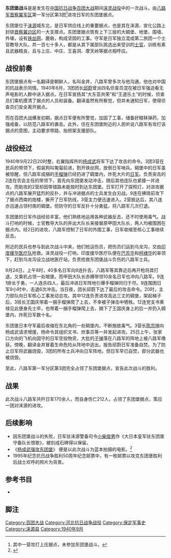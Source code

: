 {{Infobox Military Conflict
|conflict=东团堡战斗
|partof=[[涞灵战役|涞灵战役]]
|image=[[File:Lailingzhanyi.jpg|250px]]
|caption=涞灵战役攻克东团堡后，八路军战士在长城上欢呼胜利
|date=1940年9月22日至9月25日
|place=[[涞源县|涞源县]][[东团堡乡|东团堡乡]]
|casus=
|territory=
|result=八路军胜利
|combatant1=[[檔案:Flag_of_the_Republic_of_China_Army.svg|20px]] [[国民革命军|国民革命军]][[八路军|第十八集团军]] 晋察冀军区第一军分区3团
|combatant2=[[File:War_flag_of_the_Imperial_Japanese_Army.svg|22px]][[大日本帝国陆军|大日本帝国陆军]] 独立第二混成旅团士官教导大队
|commander1=[[邱蔚|邱蔚]]<ref>邱蔚为共产党员，虽八路军属国民政府的国军战斗序列，但由共产党实际控制</ref>
|commander2=井出大队长
|strength1=一个团
|strength2=170余人
|casualties1=212人
|casualties2=170余人
|notes=
}}
'''东团堡战斗'''是是发生在[[中国抗日战争|中国抗日战争]][[百团大战|百团大战]]期间[[涞灵战役|涞灵战役]]中的一次战斗。由[[八路军|八路军]][[晋察冀军区|晋察冀军区]]第一军分区第3团<ref>其中一营攻打上庄据点，未参加东团堡战斗。</ref>进攻日军的东团堡据点。

东团堡位于[[涞源|涞源]]城东北，是日军供应线上的重要据点，也是其在涞源、宣化公路上封锁[[晋察冀边区|晋察冀边区]]的一大支撑点。东团堡据点筑有上下三层的大碉堡、地堡、围墙、外壕，设有[[铁丝网|铁丝网]]、鹿砦，构成坚固的工事。守军是日军独立混成第二旅团一个士官教导大队，共一百七十多人，都是从其下属部队挑选出来受训的[[士官|士官]]，训练有素且武器精良，且与上庄、中庄、王喜洞、摩天岭等据点相呼应。

==战役前奏==
东团堡据点有一名翻译是朝鲜人，名叫金井，八路军曾多次与他沟通，他也对中国的抗战表示同情。1940年6月，3团团长[[邱蔚|邱蔚]]曾派四名侦查员混在被日军强迫看无声电影的人群中进入据点。在日军宣扬其“大东亚共荣”和“王道乐土”的时候，侦查员们乘机摸清了据点的人员和装备。翻译虽然有所察觉，但并未通知日军，使得侦查员们安全离开据点。

而在百团大战爆发初期，据点日军便有所警觉，加固了工事，储备好粮秣弹药，加强戒备，以防范八路军的袭击。此外，住在东团堡附近的人民听说八路军有攻打该据点的意图，主动要求带路、抬担架支援部队。

==战役经过==
1940年9月22日20时整，右翼指挥所的[[杨成武|杨成武]]将军下达了攻击的命令。3团3营在民兵的带领下，假装狗叫匍匐前进，割开铁丝网，放倒日军哨兵。碉堡中的日军虽被惊醒，但八路军成捆的[[手榴弹|手榴弹]]已经扔进了碉堡内，炸死大片的[[日军|日军]]。负责突击的2连在农会主任的带领下，首先向东团堡发动冲击，随后其他连队也紧接一并进攻。而助攻的2营却因带错路未能按时到达东团堡。日军打开了探照灯，对进攻据点的八路军展开猛烈的反扑，并与冲进据点的士兵发生白刃战。9连在拂晓前攻下了据点西南的炮楼，撕开了日军防线，3营主力便迅速进入。2营抵达后，其八连亦迅速占领村南的碉堡。但防守的日军反扑十分勇猛，将八路军几次打退。

东团堡的日军作战经验丰富，他们熟练地运用各种武器反击，还不时使用毒气。战斗打响的时候，士官教导大队的井出大队长来接替原甲田大队长，两人均被围困在据点内。经2日的进攻，八路军控制了日军的外围工事，日军收缩至核心工事继续反击。

附近的民兵也参与到此次战斗中来，他们抢运伤员，把伤员们运到乌龙沟，交由[[印度援华医疗队|印度援华医疗队]]抢救。涞灵战役一打响，印度援华医疗队便在[[巴苏华|巴苏华]]和[[柯棣华|柯棣华]]的率领下，赶到乌龙沟设立战地医疗站，负责抢救东团堡战斗负伤的八路军士兵。

9月24日，上午8时，40多名日军向9连扑去，八路军等其靠近后再开枪将其打退，又乘机占领一处暗堡。而甲田大队长赤膊带领10余名日军也冲向八路军。9连1排长于勇，一人连杀四人，最后冲进日军阵地引爆手榴弹同归于尽。9连围困日军9小时中，击退6次冲击。当日夜，团长邱蔚下达了最后的攻击命令。20时，主力部队向日军核心工事发动总攻。其中12连负责进攻高达三丈的碉堡，架起梯子后，3班长王国庆带着一捆手榴弹爬了上去，不幸被子弹击中牺牲。12连党支书黄禄见此便身先士卒，也带着一捆手榴弹爬上去，摘下了王国庆身上的后一并扔入碉堡内，炸死日军数十名。

东团堡日本守军最后收缩在东北角的一处碉堡内，不断施放毒气。3营长[[陈宗坤|陈宗坤]]向杨成武请求增援，杨命令其组织文书、炊事员等一并发起进攻。25日上午，张家口方向的飞机向固守的日军空投物资，大批的[[子弹|子弹]]落在八路军的阵地上被八路军缴获。傍晚，翻译金井冒着生命危险从阵地中逃出，报告邱蔚日军准备自焚。为了防止日军将武器烧毁，3团的所有士兵冲向日军阵地，但日军早已自焚，部分武器也被烧毁。

至此，八路军第一军分区第3团完全占领了东团堡据点，宣告此次战斗的胜利。

==战果==
此次战斗八路军共歼日军170余人，而自身伤亡212人，占领了东团堡据点，策应一团对涞源的进攻。

==后续影响==
*因东团堡战斗的失败，日军驻涞源警备司令[[小柴俊男|小柴俊男]]作《大日本皇军驻东团堡守备队长恨歌》，被刻成石碑得以保留。
*《[[杨成武强攻东团堡|杨成武强攻东团堡]]》 便是以此次战斗为蓝本拍摄的电影。<ref>{{cite web |url=http://bk.pplive.com/movie/40006 |language=中文 |title=电影《杨成武强攻东团堡》 |publisher=PPTV |date=2008 |accessdate=2010-07-07 |archive-url=https://web.archive.org/web/20100716035327/http://bk.pplive.com/movie/40006 |archive-date=2010-07-16 |dead-url=yes }}</ref>
*1995年纪念抗日战争胜利50周年纪念邮票中，有一枚邮票以攻克东团堡胜利后战士欢呼的照片为背景。

==参考书目==
*{{cite book|author=张文杰 郭辉 |title=《中国革命战争纪实·抗日战争·八路军卷》 |year=2005 |publisher=人民出版社 |location=北京朝阳门内大街166号 |isbn=978-7-01-005024-9}}

==脚注==
{{Reflist|2}}
{{涞灵战役}}
[[Category:百团大战|Category:百团大战]]
[[Category:河北抗日战争战役|Category:河北抗日战争战役]]
[[Category:保定军事史|Category:保定军事史]]
[[Category:涞源县|Category:涞源县]]
[[Category:1940年9月|Category:1940年9月]]